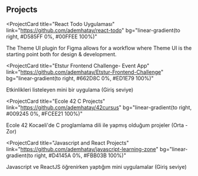 ## Projects

<ProjectCard
  title="React Todo Uygulaması"
  link="https://github.com/ademhatay/react-todo"
  bg="linear-gradient(to right, #D585FF 0%, #00FFEE 100%)"
>
  The Theme UI plugin for Figma allows for a workflow where Theme UI is the
  starting point both for design & development.
</ProjectCard>

<ProjectCard
  title="Etstur Frontend Challenge- Event App"
  link="https://github.com/ademhatay/Etstur-Frontend-Challenge"
  bg="linear-gradient(to right, #662D8C 0%, #ED1E79 100%)"
>
  Etkinlikleri listeleyen mini bir uygulama (Giriş seviye)
</ProjectCard>


<ProjectCard
  title="Ecole 42 C Projects"
  link="https://github.com/ademhatay/42cursus"
  bg="linear-gradient(to right, #009245 0%, #FCEE21 100%)"
>
  Ecole 42 Kocaeli'de C proglamlama dili ile yapmış olduğum projeler (Orta - Zor)
</ProjectCard>


<ProjectCard
  title="Javascript and React Projects"
  link="https://github.com/ademhatay/javascript-learning-zone"
  bg="linear-gradient(to right, #D4145A 0%, #FBB03B 100%)"
>
  Javascript ve ReactJS öğrenirken yaptığım mini uygulamalar (Giriş seviye)
</ProjectCard>





